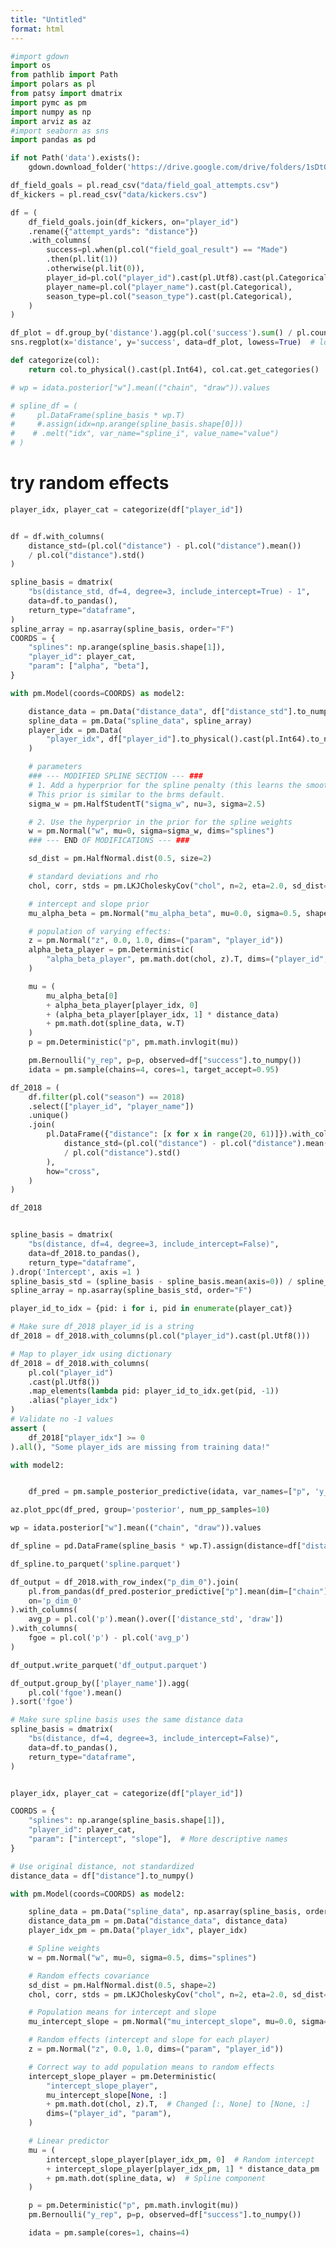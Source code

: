 ```yaml
---
title: "Untitled"
format: html
---
```



```python
#import gdown
import os
from pathlib import Path
import polars as pl
from patsy import dmatrix
import pymc as pm
import numpy as np
import arviz as az
#import seaborn as sns
import pandas as pd
```


```python
if not Path('data').exists():
    gdown.download_folder('https://drive.google.com/drive/folders/1sDtOy_OwP7Fyy0UudUxmaZsc6fZcbCti', output = 'data')

```


```python
df_field_goals = pl.read_csv("data/field_goal_attempts.csv")
df_kickers = pl.read_csv("data/kickers.csv")

df = (
    df_field_goals.join(df_kickers, on="player_id")
    .rename({"attempt_yards": "distance"})
    .with_columns(
        success=pl.when(pl.col("field_goal_result") == "Made")
        .then(pl.lit(1))
        .otherwise(pl.lit(0)),
        player_id=pl.col("player_id").cast(pl.Utf8).cast(pl.Categorical),
        player_name=pl.col("player_name").cast(pl.Categorical),
        season_type=pl.col("season_type").cast(pl.Categorical),
    )
)

```

```python
df_plot = df.group_by('distance').agg(pl.col('success').sum() / pl.count('success'))
sns.regplot(x='distance', y='success', data=df_plot, lowess=True)  # lowess=True does a smooth locally weighted regression
```


```python
def categorize(col):
    return col.to_physical().cast(pl.Int64), col.cat.get_categories()
```



```python
# wp = idata.posterior["w"].mean(("chain", "draw")).values

# spline_df = (
#     pl.DataFrame(spline_basis * wp.T)
#     #.assign(idx=np.arange(spline_basis.shape[0]))
#    # .melt("idx", var_name="spline_i", value_name="value")
# )
```


# try random effects

```python

player_idx, player_cat = categorize(df["player_id"])


df = df.with_columns(
    distance_std=(pl.col("distance") - pl.col("distance").mean())
    / pl.col("distance").std()
)

spline_basis = dmatrix(
    "bs(distance_std, df=4, degree=3, include_intercept=True) - 1",
    data=df.to_pandas(),
    return_type="dataframe",
)
spline_array = np.asarray(spline_basis, order="F")
COORDS = {
    "splines": np.arange(spline_basis.shape[1]),
    "player_id": player_cat,
    "param": ["alpha", "beta"],
}

with pm.Model(coords=COORDS) as model2:

    distance_data = pm.Data("distance_data", df["distance_std"].to_numpy())
    spline_data = pm.Data("spline_data", spline_array)
    player_idx = pm.Data(
        "player_idx", df["player_id"].to_physical().cast(pl.Int64).to_numpy()
    )

    # parameters
    ### --- MODIFIED SPLINE SECTION --- ###
    # 1. Add a hyperprior for the spline penalty (this learns the smoothness)
    # This prior is similar to the brms default.
    sigma_w = pm.HalfStudentT("sigma_w", nu=3, sigma=2.5)

    # 2. Use the hyperprior in the prior for the spline weights
    w = pm.Normal("w", mu=0, sigma=sigma_w, dims="splines")
    ### --- END OF MODIFICATIONS --- ###

    sd_dist = pm.HalfNormal.dist(0.5, size=2)

    # standard deviations and rho
    chol, corr, stds = pm.LKJCholeskyCov("chol", n=2, eta=2.0, sd_dist=sd_dist)

    # intercept and slope prior
    mu_alpha_beta = pm.Normal("mu_alpha_beta", mu=0.0, sigma=0.5, shape=2)

    # population of varying effects:
    z = pm.Normal("z", 0.0, 1.0, dims=("param", "player_id"))
    alpha_beta_player = pm.Deterministic(
        "alpha_beta_player", pm.math.dot(chol, z).T, dims=("player_id", "param")
    )

    mu = (
        mu_alpha_beta[0]
        + alpha_beta_player[player_idx, 0]
        + (alpha_beta_player[player_idx, 1] * distance_data)
        + pm.math.dot(spline_data, w.T)
    )
    p = pm.Deterministic("p", pm.math.invlogit(mu))

    pm.Bernoulli("y_rep", p=p, observed=df["success"].to_numpy())
    idata = pm.sample(chains=4, cores=1, target_accept=0.95)

```



```python
df_2018 = (
    df.filter(pl.col("season") == 2018)
    .select(["player_id", "player_name"])
    .unique()
    .join(
        pl.DataFrame({"distance": [x for x in range(20, 61)]}).with_columns(
            distance_std=(pl.col("distance") - pl.col("distance").mean())
            / pl.col("distance").std()
        ),
        how="cross",
    )
)

df_2018


spline_basis = dmatrix(
    "bs(distance, df=4, degree=3, include_intercept=False)",
    data=df_2018.to_pandas(),
    return_type="dataframe",
).drop('Intercept', axis =1 )
spline_basis_std = (spline_basis - spline_basis.mean(axis=0)) / spline_basis.std(axis=0)
spline_array = np.asarray(spline_basis_std, order="F")

player_id_to_idx = {pid: i for i, pid in enumerate(player_cat)}

# Make sure df_2018 player_id is a string
df_2018 = df_2018.with_columns(pl.col("player_id").cast(pl.Utf8()))

# Map to player_idx using dictionary
df_2018 = df_2018.with_columns(
    pl.col("player_id")
    .cast(pl.Utf8())
    .map_elements(lambda pid: player_id_to_idx.get(pid, -1))
    .alias("player_idx")
)
# Validate no -1 values
assert (
    df_2018["player_idx"] >= 0
).all(), "Some player_ids are missing from training data!"
```


```python
with model2:


    df_pred = pm.sample_posterior_predictive(idata, var_names=["p", 'y_rep'], random_seed=123)

az.plot_ppc(df_pred, group='posterior', num_pp_samples=10)
```


```python
wp = idata.posterior["w"].mean(("chain", "draw")).values

df_spline = pd.DataFrame(spline_basis * wp.T).assign(distance=df["distance"].to_numpy()).melt("distance", var_name="spline_i", value_name="value")

df_spline.to_parquet('spline.parquet')

```


```python
df_output = df_2018.with_row_index("p_dim_0").join(
    pl.from_pandas(df_pred.posterior_predictive["p"].mean(dim=["chain"]).to_dataframe().reset_index()),
    on='p_dim_0'
).with_columns(
    avg_p = pl.col('p').mean().over(['distance_std', 'draw'])
).with_columns(
    fgoe = pl.col('p') - pl.col('avg_p')
)

df_output.write_parquet('df_output.parquet')
```

```python
df_output.group_by(['player_name']).agg(
    pl.col('fgoe').mean()
).sort('fgoe')
```



```python
# Make sure spline basis uses the same distance data
spline_basis = dmatrix(
    "bs(distance, df=4, degree=3, include_intercept=False)",
    data=df.to_pandas(),
    return_type="dataframe",
)


player_idx, player_cat = categorize(df["player_id"])

COORDS = {
    "splines": np.arange(spline_basis.shape[1]),
    "player_id": player_cat,
    "param": ["intercept", "slope"],  # More descriptive names
}

# Use original distance, not standardized
distance_data = df["distance"].to_numpy()

with pm.Model(coords=COORDS) as model2:

    spline_data = pm.Data("spline_data", np.asarray(spline_basis, order="F"))
    distance_data_pm = pm.Data("distance_data", distance_data)
    player_idx_pm = pm.Data("player_idx", player_idx)

    # Spline weights
    w = pm.Normal("w", mu=0, sigma=0.5, dims="splines")

    # Random effects covariance
    sd_dist = pm.HalfNormal.dist(0.5, shape=2)
    chol, corr, stds = pm.LKJCholeskyCov("chol", n=2, eta=2.0, sd_dist=sd_dist)

    # Population means for intercept and slope
    mu_intercept_slope = pm.Normal("mu_intercept_slope", mu=0.0, sigma=1.0, shape=2)

    # Random effects (intercept and slope for each player)
    z = pm.Normal("z", 0.0, 1.0, dims=("param", "player_id"))

    # Correct way to add population means to random effects
    intercept_slope_player = pm.Deterministic(
        "intercept_slope_player",
        mu_intercept_slope[None, :]
        + pm.math.dot(chol, z).T,  # Changed [:, None] to [None, :]
        dims=("player_id", "param"),
    )

    # Linear predictor
    mu = (
        intercept_slope_player[player_idx_pm, 0]  # Random intercept
        + intercept_slope_player[player_idx_pm, 1] * distance_data_pm  # Random slope
        + pm.math.dot(spline_data, w)  # Spline component
    )

    p = pm.Deterministic("p", pm.math.invlogit(mu))
    pm.Bernoulli("y_rep", p=p, observed=df["success"].to_numpy())

    idata = pm.sample(cores=1, chains=4)
```
